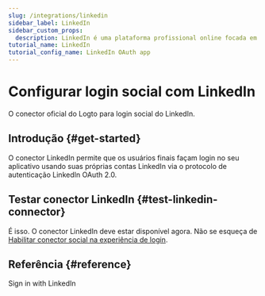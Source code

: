 ```yaml
---
slug: /integrations/linkedin
sidebar_label: LinkedIn
sidebar_custom_props:
  description: LinkedIn é uma plataforma profissional online focada em negócios e empregos.
tutorial_name: LinkedIn
tutorial_config_name: LinkedIn OAuth app
---
```




# Configurar login social com LinkedIn

O conector oficial do Logto para login social do LinkedIn.

<GuideTip />

## Introdução \{#get-started}

O conector LinkedIn permite que os usuários finais façam login no seu aplicativo usando suas próprias contas LinkedIn via o protocolo de autenticação LinkedIn OAuth 2.0.

<Integration />

## Testar conector LinkedIn \{#test-linkedin-connector}

É isso. O conector LinkedIn deve estar disponível agora. Não se esqueça de [Habilitar conector social na experiência de login](/connectors/social-connectors/#enable-social-sign-in).

## Referência \{#reference}

<Url href="https://learn.microsoft.com/en-us/linkedin/consumer/integrations/self-serve/sign-in-with-linkedin">
  Sign in with LinkedIn
</Url>
